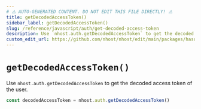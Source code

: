 ```yaml
---
# ⚠️ AUTO-GENERATED CONTENT. DO NOT EDIT THIS FILE DIRECTLY! ⚠️
title: getDecodedAccessToken()
sidebar_label: getDecodedAccessToken()
slug: /reference/javascript/auth/get-decoded-access-token
description: Use `nhost.auth.getDecodedAccessToken` to get the decoded access token of the user.
custom_edit_url: https://github.com/nhost/nhost/edit/main/packages/hasura-auth-js/src/hasura-auth-client.ts#L653
---
```


# `getDecodedAccessToken()`

Use `nhost.auth.getDecodedAccessToken` to get the decoded access token of the user.

```ts
const decodedAccessToken = nhost.auth.getDecodedAccessToken()
```
